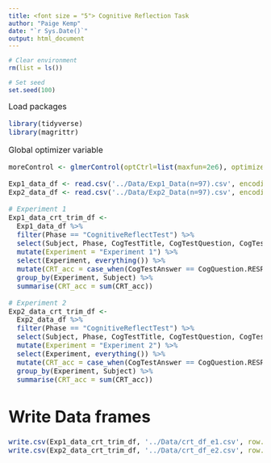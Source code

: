 ---
title: <font size = "5"> Cognitive Reflection Task
author: "Paige Kemp"
date: "`r Sys.Date()`"
output: html_document
---

```{r Clear environment and set seed, echo = FALSE}
# Clear environment
rm(list = ls())

# Set seed
set.seed(100) 
```

<font size = "3.5"> Load packages
```{r Load packages, message = FALSE, warning = FALSE}
library(tidyverse)
library(magrittr)
```

<font size = "3.5"> Global optimizer variable
```{r Global optimizer variable}
moreControl <- glmerControl(optCtrl=list(maxfun=2e6), optimizer="bobyqa")
```


```{r, Read data frames, message = FALSE}
Exp1_data_df <- read.csv('../Data/Exp1_Data(n=97).csv', encoding = "UTF-8") %>% rename(Phase = Phase.Trial.) %>% filter(Subject != 199)
Exp2_data_df <- read.csv('../Data/Exp2_Data(n=97).csv', encoding = "UTF-8") %>% rename(Phase = Phase.Trial.) %>% filter(Subject != 197)
```

```{r, Select only the relevant variables of interest}

# Experiment 1
Exp1_data_crt_trim_df <- 
  Exp1_data_df %>%
  filter(Phase == "CognitiveReflectTest") %>% 
  select(Subject, Phase, CogTestTitle, CogTestQuestion, CogTestAnswer, CogQuestion.RESP) %>% 
  mutate(Experiment = "Experiment 1") %>% 
  select(Experiment, everything()) %>% 
  mutate(CRT_acc = case_when(CogTestAnswer == CogQuestion.RESP ~ 1, CogTestAnswer != CogQuestion.RESP ~ 0)) %>% 
  group_by(Experiment, Subject) %>% 
  summarise(CRT_acc = sum(CRT_acc))

# Experiment 2
Exp2_data_crt_trim_df <- 
  Exp2_data_df %>%
  filter(Phase == "CognitiveReflectTest") %>% 
  select(Subject, Phase, CogTestTitle, CogTestQuestion, CogTestAnswer, CogQuestion.RESP) %>% 
  mutate(Experiment = "Experiment 2") %>% 
  select(Experiment, everything()) %>% 
  mutate(CRT_acc = case_when(CogTestAnswer == CogQuestion.RESP ~ 1, CogTestAnswer != CogQuestion.RESP ~ 0)) %>% 
  group_by(Experiment, Subject) %>% 
  summarise(CRT_acc = sum(CRT_acc))

```

# Write Data frames
```{r Write Data frame}
write.csv(Exp1_data_crt_trim_df, '../Data/crt_df_e1.csv', row.names = FALSE)
write.csv(Exp2_data_crt_trim_df, '../Data/crt_df_e2.csv', row.names = FALSE)
```




